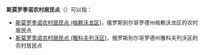 '''斯莫罗季诺农村居民点'''（{{lang-ru|Смородинское сельское поселение}}）可以指：
* [[斯莫罗季诺农村居民点_(格赖沃龙区)|斯莫罗季诺农村居民点 (格赖沃龙区)]]，俄罗斯别尔哥罗德州格赖沃龙区的农村居民点
* [[斯莫罗季诺农村居民点_(雅科夫列沃区)|斯莫罗季诺农村居民点 (雅科夫列沃区)]]，俄罗斯别尔哥罗德州雅科夫列沃区的农村居民点

{{disambig|cat=俄语译名消歧义}}